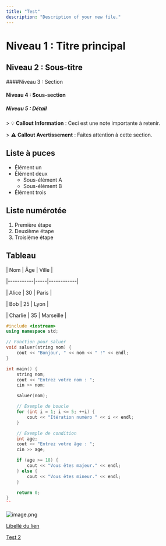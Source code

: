 ```yaml
---
title: "Test"
description: "Description of your new file."
---
```


# Niveau 1 : Titre principal

## Niveau 2 : Sous-titre

####Niveau 3 : Section

#### Niveau 4 : Sous-section

##### Niveau 5 : Détail

\> 💡 **Callout Information** : Ceci est une note importante à retenir.

\> ⚠️ **Callout Avertissement** : Faites attention à cette section.

## Liste à puces

- Élément un
- Élément deux
  - Sous-élément A
  - Sous-élément B
- Élément trois

## Liste numérotée

1. Première étape
2. Deuxième étape
3. Troisième étape

## Tableau

| Nom       | Âge | Ville      |

|-----------|-----|------------|

| Alice     | 30  | Paris      |

| Bob       | 25  | Lyon       |

| Charlie   | 35  | Marseille  |

```c++
#include <iostream>
using namespace std;

// Fonction pour saluer
void saluer(string nom) {
    cout << "Bonjour, " << nom << " !" << endl;
}

int main() {
    string nom;
    cout << "Entrez votre nom : ";
    cin >> nom;

    saluer(nom);

    // Exemple de boucle
    for (int i = 1; i <= 5; ++i) {
        cout << "Itération numéro " << i << endl;
    }

    // Exemple de condition
    int age;
    cout << "Entrez votre âge : ";
    cin >> age;

    if (age >= 18) {
        cout << "Vous êtes majeur." << endl;
    } else {
        cout << "Vous êtes mineur." << endl;
    }

    return 0;
}
``
```

![image.png](/images/image.png)

[Libellé du lien](../index.mdx)

[Test 2](2)